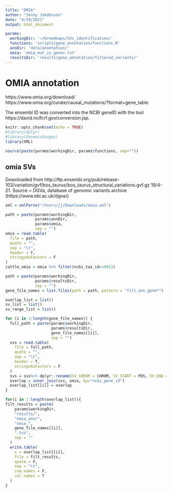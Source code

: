 ```yaml
---
title: "OMIA"
author: "Jenny Jakobsson"
date: "4/19/2021"
output: html_document

params:
  workingDir: '~/breedmaps/SVs_identification/'
  functions: 'scripts/gene_annotation/functions.R'
  annDir: 'data/annotation/'
  omia: 'omia_mut_in_genes.txt'
  resultsDir: 'results/gene_annotation/filtered_variants/'
---
```

# OMIA annotation
https://www.omia.org/download/
https://www.omia.org/curate/causal_mutations/?format=gene_table

The ensembl ID was converted into the NCBI geneID with the tool https://david.ncifcrf.gov/conversion.jsp. 

```r
knitr::opts_chunk$set(echo = TRUE)
#library(dplyr)
#library(GenomicRanges)
library(XML)

source(paste(params$workingDir, params$functions, sep=""))
```

## omia SVs
Downloaded from http://ftp.ensembl.org/pub/release-103/variation/gvf/bos_taurus/bos_taurus_structural_variations.gvf.gz 19/4-21. Source = DGVa, database of  genomic variants archive (https://www.ebi.ac.uk/dgva/)

```r
xml = xmlParse("/Users/jj/Downloads/omia.xml")
```

```r
path = paste(params$workingDir,
             params$annDir,
             params$omia,
             sep = "")
omia = read.table(
  file = path,
  quote = "",
  sep = "\t",
  header = T,
  stringsAsFactors = F
)
cattle_omia = omia %>% filter(ncbi_tax_id==9913)

```


```r
path = paste(params$workingDir,
             params$resultsDir,
             sep = "")
gene_file_names = list.files(path = path, pattern = "filt_ann_gene*")

overlap_list = list()
sv_list = list()
sv_range_list = list()

for (i in 1:length(gene_file_names)) {
  full_path = paste(params$workingDir,
                    params$resultsDir,
                    gene_file_names[[i]],
                    sep = "")
  svs = read.table(
    file = full_path,
    quote = "",
    sep = "\t",
    header = T,
    stringsAsFactors = F
  )
  svs = svs%>% dplyr::rename(SV_CHROM = CHROM, SV_START = POS, SV_END = END, ncbi_gene_id = ENTREZ_GENEID) %>% dplyr::mutate(ncbi_gene_id = as.factor(ncbi_gene_id))
  overlap = inner_join(svs, omia, by="ncbi_gene_id")
  overlap_list[[i]] = overlap
}

```

```r
for(i in 1:length(overlap_list)){
filt_results = paste(
    params$workingDir,
    "results/",
    "omia_ann/",
    "omia_",
    gene_file_names[[i]],
    ".tsv",
    sep = ""
  )
  write.table(
    x = overlap_list[[i]],
    file = filt_results,
    quote = F,
    sep = "\t",
    row.names = F,
    col.names = T
  )
}
```

